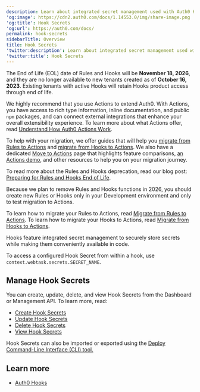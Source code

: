```yaml
---
description: Learn about integrated secret management used with Auth0 Hooks.
'og:image': https://cdn2.auth0.com/docs/1.14553.0/img/share-image.png
'og:title': Hook Secrets
'og:url': https://auth0.com/docs/
permalink: hook-secrets
sidebarTitle: Overview
title: Hook Secrets
'twitter:description': Learn about integrated secret management used with Auth0 Hooks.
'twitter:title': Hook Secrets
---
```

<Warning>

The End of Life (EOL) date of Rules and Hooks will be **November 18, 2026**, and they are no longer available to new tenants created as of **October 16, 2023**. Existing tenants with active Hooks will retain Hooks product access through end of life.

We highly recommend that you use Actions to extend Auth0. With Actions, you have access to rich type information, inline documentation, and public `npm` packages, and can connect external integrations that enhance your overall extensibility experience. To learn more about what Actions offer, read [Understand How Auth0 Actions Work](/docs/customize/actions/actions-overview).

To help with your migration, we offer guides that will help you [migrate from Rules to Actions](/docs/customize/actions/migrate/migrate-from-rules-to-actions) and [migrate from Hooks to Actions](/docs/customize/actions/migrate/migrate-from-hooks-to-actions). We also have a dedicated [Move to Actions](https://auth0.com/extensibility/movetoactions) page that highlights feature comparisons, [an Actions demo](https://www.youtube.com/watch?v=UesFSY1klrI), and other resources to help you on your migration journey.

To read more about the Rules and Hooks deprecation, read our blog post: [Preparing for Rules and Hooks End of Life](https://auth0.com/blog/preparing-for-rules-and-hooks-end-of-life/).

</Warning>

<Warning>

Because we plan to remove Rules and Hooks functions in 2026, you should create new Rules or Hooks only in your Development environment and only to test migration to Actions.

To learn how to migrate your Rules to Actions, read [Migrate from Rules to Actions](/docs/customize/actions/migrate/migrate-from-rules-to-actions). To learn how to migrate your Hooks to Actions, read [Migrate from Hooks to Actions](/docs/customize/actions/migrate/migrate-from-hooks-to-actions).

</Warning>

Hooks feature integrated secret management to securely store secrets while making them conveniently available in code.

<Callout icon="file-lines" color="#0EA5E9" iconType="regular">

To access a configured Hook Secret from within a hook, use `context.webtask.secrets.SECRET_NAME`.

</Callout>

## Manage Hook Secrets

You can create, update, delete, and view Hook Secrets from the Dashboard or <Tooltip tip="Management API: A product to allow customers to perform administrative tasks." cta="View Glossary" href="/docs/glossary?term=Management+API">Management API</Tooltip>. To learn more, read:

* [Create Hook Secrets](/docs/customize/hooks/hook-secrets/create-hook-secrets)
* [Update Hook Secrets](/docs/customize/hooks/hook-secrets/update-hook-secrets)
* [Delete Hook Secrets](/docs/customize/hooks/hook-secrets/delete-hook-secrets)
* [View Hook Secrets](/docs/customize/hooks/hook-secrets/view-hook-secrets)

Hook Secrets can also be imported or exported using the [Deploy Command-Line Interface (CLI) tool.](/docs/deploy-monitor/deploy-cli-tool)

## Learn more

* [Auth0 Hooks](/docs/customize/hooks)